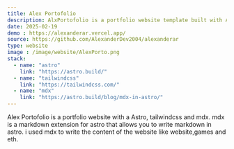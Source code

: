 ```yaml
---
title: Alex Portofolio
description: AlxPortofolio is a portfolio website template built with Astro, Tailwind CSS and mdx.
date: 2025-02-19
demo : https://alexanderar.vercel.app/
source: https://github.com/AlexanderDev2004/alexanderar
type: website
image : /image/website/AlexPorto.png
stack:
  - name: "astro"
    link: "https://astro.build/"
  - name: "tailwindcss"
    link: "https://tailwindcss.com/"
  - name: "mdx"
    link: "https://astro.build/blog/mdx-in-astro/"
---
```




Alex Portofolio is a portfolio website with a Astro, tailwindcss and mdx.
mdx is a markdown extension for astro that allows you to write markdown in astro. i used mdx to write the content of the website like website,games and eth.
